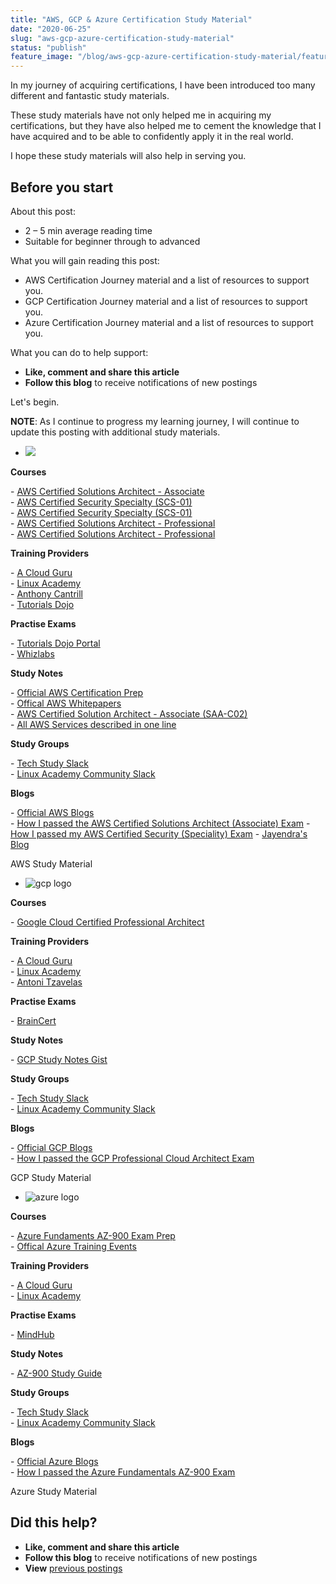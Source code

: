 ```yaml
---
title: "AWS, GCP & Azure Certification Study Material"
date: "2020-06-25"
slug: "aws-gcp-azure-certification-study-material"
status: "publish"
feature_image: "/blog/aws-gcp-azure-certification-study-material/feature-image.png"
---
```


In my journey of acquiring certifications, I have been introduced too many different and fantastic study materials.

These study materials have not only helped me in acquiring my certifications, but they have also helped me to cement the knowledge that I have acquired and to be able to confidently apply it in the real world.

I hope these study materials will also help in serving you.

## Before you start

About this post:

*   2 – 5 min average reading time
*   Suitable for beginner through to advanced

What you will gain reading this post:

*   AWS Certification Journey material and a list of resources to support you.
*   GCP Certification Journey material and a list of resources to support you.
*   Azure Certification Journey material and a list of resources to support you.

What you can do to help support:

*   **Like, comment and share this article**
*   **Follow this blog** to receive notifications of new postings

Let's begin.

**NOTE**: As I continue to progress my learning journey, I will continue to update this posting with additional study materials.

*   ![](/blog/aws-gcp-azure-certification-study-material/inline-1.png)

**Courses**

\- [AWS Certified Solutions Architect - Associate](https://www.udemy.com/course/aws-certified-solutions-architect-associate/)  
\- [AWS Certified Security Specialty (SCS-01)](https://linuxacademy.com/course/aws-certified-security-specialty-certification/)  
\- [AWS Certified Security Specialty (SCS-01)](https://acloud.guru/learn/aws-certified-security-specialty)  
\- [AWS Certified Solutions Architect - Professional](https://www.udemy.com/course/aws-solutions-architect-professional/)  
\- [AWS Certified Solutions Architect - Professional](https://learn.cantrill.io/p/aws-certified-solutions-architect-professional)

**Training Providers**

\- [A Cloud Guru](https://acloud.guru/)  
\- [Linux Academy](https://linuxacademy.com/)  
\- [Anthony Cantrill](https://cantrill.io/)  
\- [Tutorials Dojo](https://tutorialsdojo.com/)

**Practise Exams**

\- [Tutorials Dojo Portal](https://portal.tutorialsdojo.com/)  
\- [Whizlabs](https://www.whizlabs.com/)

**Study Notes**

\- [Official AWS Certification Prep](https://aws.amazon.com/certification/certification-prep/)  
\- [Offical AWS Whitepapers](https://aws.amazon.com/whitepapers/?whitepapers-main.sort-by=item.additionalFields.sortDate&whitepapers-main.sort-order=desc)  
\- [AWS Certified Solution Architect - Associate (SAA-C02)](https://github.com/alozano-77/AWS-SAA-C02-Course)  
\- [All AWS Services described in one line](https://adayinthelifeof.nl/2020/05/20/aws.html)

**Study Groups**

\- [Tech Study Slack](https://techstudyslack.com/)  
\- [Linux Academy Community Slack](https://linuxacademy-community-slack.herokuapp.com/)

**Blogs**

\- [Official AWS Blogs](https://aws.amazon.com/blogs/aws/)  
\- [How I passed the AWS Certified Solutions Architect (Associate) Exam](https://robertleggett.com.au/2018/12/02/how-i-passed-the-aws-certified-solution-architect-associate-exam/)
\- [How I passed my AWS Certified Security (Speciality) Exam](https://robertleggett.com.au/2020/11/03/how-i-passed-my-aws-certified-security-speciality-exam/)
\- [Jayendra's Blog](https://jayendrapatil.com/)

AWS Study Material

*   ![gcp logo](/blog/aws-gcp-azure-certification-study-material/inline-2.png)

**Courses**

\- [Google Cloud Certified Professional Architect](https://linuxacademy.com/course/google-cloud-certified-professional-cloud-architect/)

**Training Providers**

\- [A Cloud Guru](https://acloud.guru/)  
\- [Linux Academy](https://linuxacademy.com/)  
\- [Antoni Tzavelas](https://training.antonit.com/)

**Practise Exams**

\- [BrainCert](https://www.braincert.com/)

**Study Notes**

\- [GCP Study Notes Gist](https://gist.github.com/dmunn/9874418f620b8aaf91d12507a91563ad)

**Study Groups**

\- [Tech Study Slack](https://techstudyslack.com/)  
\- [Linux Academy Community Slack](https://linuxacademy-community-slack.herokuapp.com/)

**Blogs**

\- [Official GCP Blogs](https://cloud.google.com/blog/)  
\- [How I passed the GCP Professional Cloud Architect Exam](https://robertleggett.com.au/2019/09/21/how-i-passed-the-gcp-professional-cloud-architect-exam/)

GCP Study Material

*   ![azure logo](/blog/aws-gcp-azure-certification-study-material/inline-3.png)

**Courses**

\- [Azure Fundaments AZ-900 Exam Prep](https://linuxacademy.com/course/microsoft-azure-fundamentals-az-900-exam-prep/)  
\- [Offical Azure Training Events](https://azure.microsoft.com/en-ca/community/events/)

**Training Providers**

\- [A Cloud Guru](https://acloud.guru/)  
\- [Linux Academy](https://linuxacademy.com/)

**Practise Exams**

\- [MindHub](https://au.mindhub.com/shop/microsoft?facetValueFilter=tenant~content-type%3Apractice-tests%2Ctenant~certification%3Amicrosoft-azure-administrator)

**Study Notes**

\- [AZ-900 Study Guide](https://github.com/AzureMentor/Azure-AZ-900-Study-Guide)

**Study Groups**

\- [Tech Study Slack](https://techstudyslack.com/)  
\- [Linux Academy Community Slack](https://linuxacademy-community-slack.herokuapp.com/)

**Blogs**

\- [Official Azure Blogs](https://azure.microsoft.com/en-us/blog/)  
\- [How I passed the Azure Fundamentals AZ-900 Exam](https://robertleggett.com.au/2020/06/17/how-i-passed-my-azure-fundamentals-az-900-exam/)

Azure Study Material

## Did this help?

*   **Like, comment and share this article**
*   **Follow this blog** to receive notifications of new postings
*   **View** [previous postings](https://robertleggett.com.au/)
